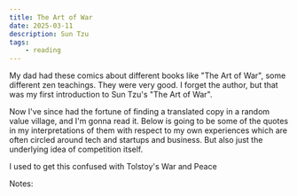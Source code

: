 ```yaml
---
title: The Art of War
date: 2025-03-11
description: Sun Tzu
tags:
    - reading
---
```


My dad had these comics about different books like "The Art of War", some different zen teachings. They were very good. I forget the author, but that was my first introduction to Sun Tzu's "The Art of War".

Now I've since had the fortune of finding a translated copy in a random value village, and I'm gonna read it. Below is going to be some of the quotes in my interpretations of them with respect to my own experiences which are often circled around tech and startups and business. But also just the underlying idea of competition itself.

I used to get this confused with Tolstoy's War and Peace

Notes:

